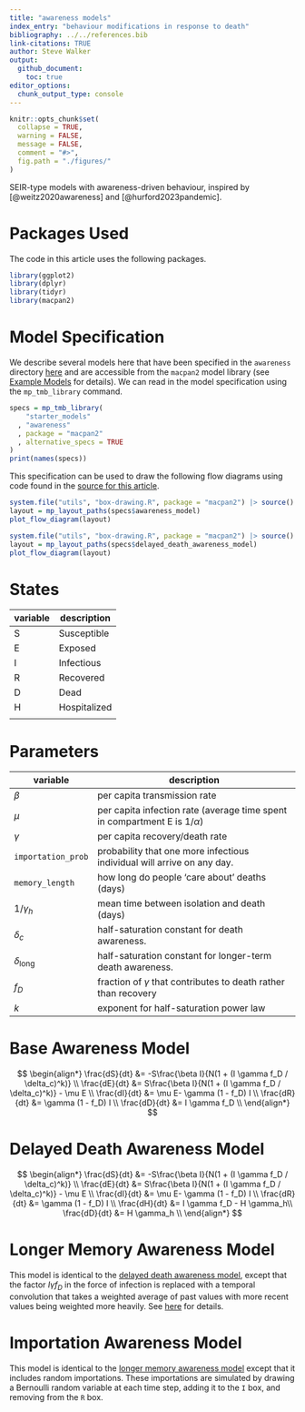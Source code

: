 ```yaml
---
title: "awareness models"
index_entry: "behaviour modifications in response to death"
bibliography: ../../references.bib
link-citations: TRUE
author: Steve Walker
output: 
  github_document:
    toc: true
editor_options: 
  chunk_output_type: console
---
```


```r
knitr::opts_chunk$set(
  collapse = TRUE,
  warning = FALSE,
  message = FALSE,
  comment = "#>",
  fig.path = "./figures/"
)
```

SEIR-type models with awareness-driven behaviour, inspired by [@weitz2020awareness] and [@hurford2023pandemic].

# Packages Used

The code in this article uses the following packages.

```r
library(ggplot2)
library(dplyr)
library(tidyr)
library(macpan2)
```

# Model Specification

We describe several models here that have been specified in the `awareness` directory [here](https://github.com/canmod/macpan2/blob/main/inst/starter_models/awareness/tmb.R) and are accessible from the `macpan2` model library (see [Example Models](https://canmod.github.io/macpan2/articles/example_models.html) for details). We can read in the model specification using the `mp_tmb_library` command.
```r
specs = mp_tmb_library(
    "starter_models"
  , "awareness"
  , package = "macpan2"
  , alternative_specs = TRUE
)
print(names(specs))
```

This specification can be used to draw the following flow diagrams using code found in the [source for this article](https://github.com/canmod/macpan2/blob/main/inst/starter_models/awareness/README.Rmd).

```r
system.file("utils", "box-drawing.R", package = "macpan2") |> source()
layout = mp_layout_paths(specs$awareness_model)
plot_flow_diagram(layout)
```


```r
system.file("utils", "box-drawing.R", package = "macpan2") |> source()
layout = mp_layout_paths(specs$delayed_death_awareness_model)
plot_flow_diagram(layout)
```


# States

| variable | description  |
| -------- | ------------ |
| S        | Susceptible  |
| E        | Exposed      |
| I        | Infectious   |
| R        | Recovered    |
| D        | Dead         |
| H        | Hospitalized |
|          |              |


# Parameters

| variable               | description                                                                   |
| ---------------------- | ----------------------------------------------------------------------------- |
| $\beta$                | per capita transmission rate                                                  |
| $\mu$                  | per capita infection rate (average time spent in compartment E is $1/\alpha$) |
| $\gamma$               | per capita recovery/death rate                                                |
| `importation_prob`     | probability that one more infectious individual will arrive on any day.       |
| `memory_length`        | how long do people 'care about' deaths (days)                                 |
| $1/\gamma_h$           | mean time between isolation and death (days)                                  |
| $\delta_c$             | half-saturation constant for death awareness.                                 |
| $\delta_{\text{long}}$ | half-saturation constant for longer-term death awareness.                     |
| $f_D$                  | fraction of $\gamma$ that contributes to death rather than recovery           |
| $k$                    | exponent for half-saturation power law                                        |

# Base Awareness Model

$$
\begin{align*}
\frac{dS}{dt} &= -S\frac{\beta I}{N(1 + (I \gamma f_D / \delta_c)^k)} \\
\frac{dE}{dt} &= S\frac{\beta I}{N(1 + (I \gamma f_D / \delta_c)^k)} - \mu E \\
\frac{dI}{dt} &= \mu E- \gamma (1 - f_D) I \\
\frac{dR}{dt} &= \gamma (1 - f_D) I \\
\frac{dD}{dt} &= I \gamma f_D \\
\end{align*}
$$

# Delayed Death Awareness Model

$$
\begin{align*}
\frac{dS}{dt} &= -S\frac{\beta I}{N(1 + (I \gamma f_D / \delta_c)^k)} \\
\frac{dE}{dt} &= S\frac{\beta I}{N(1 + (I \gamma f_D / \delta_c)^k)} - \mu E \\
\frac{dI}{dt} &= \mu E- \gamma (1 - f_D) I \\
\frac{dR}{dt} &= \gamma (1 - f_D) I \\
\frac{dH}{dt} &= I \gamma f_D - H \gamma_h\\
\frac{dD}{dt} &= H \gamma_h \\
\end{align*}
$$

# Longer Memory Awareness Model

This model is identical to the [delayed death awareness model](#delayed-death-awareness-model), except that the factor $I \gamma f_D$ in the force of infection is replaced with a temporal convolution that takes a weighted average of past values with more recent values being weighted more heavily. See [here](https://github.com/canmod/macpan2/blob/main/inst/starter_models/awareness/tmb.R) for details.

# Importation Awareness Model

This model is identical to the [longer memory awareness model](#longer-memory-awareness-model) except that it includes random importations. These importations are simulated by drawing a Bernoulli random variable at each time step, adding it to the `I` box, and removing from the `R` box.
